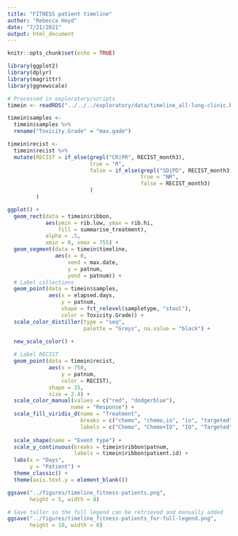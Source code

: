```yaml
---
title: "FITNESS patient timeline"
author: "Rebecca Hoyd"
date: "7/21/2021"
output: html_document
---
```


```r
knitr::opts_chunk$set(echo = TRUE)

library(ggplot2) 
library(dplyr)
library(magrittr)
library(ggnewscale)
```

```r
# Processed in exploratory/scripts
timein <- readRDS("../../../exploratory/data/timeline_all-lung-clinic.RDS")
```

```r
timein$samples <- 
  timein$samples %>%
  rename("Toxicity.Grade" = "max.gade")

timein$recist <- 
  timein$recist %>%
  mutate(RECIST = if_else(grepl("CR|PR", RECIST_month3),
                          true = "R",
                          false = if_else(grepl("SD|PD", RECIST_month3),
                                          true = "NR",
                                          false = RECIST_month3)
                          )
         )

ggplot() +
  geom_rect(data = timein$ribbon,
            aes(ymin = rib.low, ymax = rib.hi,
                fill = summarise_treatment),
            alpha = .5,
            xmin = 0, xmax = 755) +
  geom_segment(data = timein$timeline, 
               aes(x = 0,
                   xend = max.date, 
                   y = patnum,
                   yend = patnum)) +
  # Label collections
  geom_point(data = timein$samples, 
             aes(x = elapsed.days,
                 y = patnum,
                 shape = fct_relevel(sampletype, "stool"),
                 color = Toxicity.Grade)) +
  scale_color_distiller(type = "seq",
                        palette = "Greys", na.value = "black") +
 
  new_scale_color() +

  # Label RECIST 
  geom_point(data = timein$recist,
             aes(x = 750,
                 y = patnum,
                 color = RECIST),
             shape = 15,
             size = 2.4) +
  scale_color_manual(values = c("red", "dodgerblue"),
                    name = "Response") +
  scale_fill_viridis_d(name = "Treatment", 
                       breaks = c("chemo", "chemo,io", "io", "targeted"),
                       labels = c("Chemo", "Chemo+IO", "IO", "Targeted")) +
  
  scale_shape(name = "Event type") +
  scale_y_continuous(breaks = timein$ribbon$patnum, 
                     labels = timein$ribbon$patient.id) +
  labs(x = "Days", 
       y = "Patient") +
  theme_classic() +
  theme(axis.text.y = element_blank())

ggsave("../figures/timeline_fitness-patients.png",
       height = 5, width = 8)

# Save taller so the full legend can be retrieved and manually added
ggsave("../figures/timeline_fitness-patients_for-full-legend.png",
       height = 10, width = 8)
```

